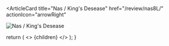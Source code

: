 <ArticleCard
  title="Nas / King's Desease"
  href="/review/nas8L/"
  actionIcon="arrowRight"
>

![Nas / King's Desease](../../images/cd/nas8L.jpg)

</ArticleCard>

  return (
    <>
      {children}
    </>
  );
}